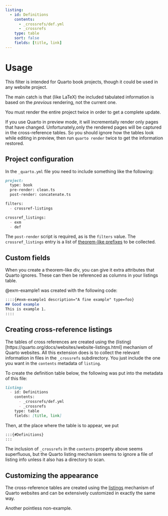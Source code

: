 ```yaml
---
listing: 
  - id: Definitions
    contents: 
      - _crossrefs/def.yml
      - _crossrefs
    type: table
    sort: false
    fields: [title, link]
---
```

# Usage

This filter is intended for Quarto book projects, though it could be used in any website project. 

The main catch is that (like LaTeX) the included tabulated information is based on the *previous* rendering, not the current one. 

::: {.callout-important}
You must render the entire project twice in order to get a complete update.
:::

If you use Quarto in preview mode, it will incrementally render only pages that have changed. Unfortunately,only the rendered pages will be captured in the cross-reference tables. So you should ignore how the tables look while editing in preview, then run `quarto render` twice to get the information restored.

## Project configuration

In the `_quarto.yml` file you need to include something like the following:

```markdown
project:
  type: book
  pre-render: clean.ts
  post-render: concatenate.ts

filters:
  - crossref-listings

crossref_listings:
  - exm
  - def
```

The `post-render` script is required, as is the `filters` value. The `crossref_listings` entry is a list of [theorem-like prefixes](https://quarto.org/docs/authoring/cross-references.html#theorems-and-proofs) to be collected.

## Custom fields

When you create a theorem-like div, you can give it extra attributes that Quarto ignores. These can then be referenced as columns in your listings table.

::::{#exm-usage-fields description="Custom fields" type=actual}
@exm-example1 was created with the following code:

```markdown
::::{#exm-example1 description="A fine example" type=foo}
## Good example
This is example 1.
::::
```
::::

## Creating cross-reference listings

The tables of cross references  are created using the (listing)[https://quarto.org/docs/websites/website-listings.html] mechanism of Quarto websites. All this extension does is to collect the relevant information in files in the `_crossrefs` subdirectory. You just include the one you want in the `contents` metadata of `listing`.

::::{#exm-usage-create description="Creating a listing" type=actual}
To create the definition table below, the following was put into the metadata of this file:

```markdown
listing:
  - id: Definitions
    contents: 
      - _crossrefs/def.yml
      - _crossrefs
    type: table
    fields: [title, link]
```
Then, at the place where the table is to appear, we put 
```markdown
:::{#Definitions}
:::
```
:::{#Definitions}
:::
::::

::: {.callout-important}
The inclusion of `_crossrefs` in the `contents` property above seems superfluous, but the Quarto listing mechanism seems to ignore a file of listing info unless it also has a directory to scan.
:::

## Customizing the appearance

The cross-reference tables are created using the [listings](https://quarto.org/docs/websites/website-listings.html) mechanism of Quarto websites and can be extensively customized in exactly the same way.

::::{#exm-other description="On the other page" type=foo}
Another pointless non-example.
::::
